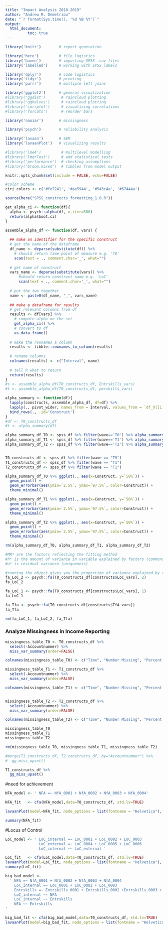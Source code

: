 ```yaml
---
title: "Impact Analysis 2018-2019"
author: "Andrew M. Demetriou"
date: "`r format(Sys.time(), '%d %B %Y')`"
output: 
  html_document:
          toc: true
---
```


```r
library('knitr')        # report generation

library('here')         # file logistics
library('haven')        # importing SPSS .sav files
library('labelled')     # working with SPSS labels

library('dplyr')        # code logistics
library('tidyr')        # pivoting
library('purrr')        # multiple left joins

library('ggplot2')      # general visualization
#library('ggdist')       # raincloud plotting
#library('gghalves')     # raincloud plotting
#library('corrplot')     # visualizing correlations
#library('forcats')      # reorder bars

library('naniar')       # missingness

library('psych')        # reliability analysis

library('lavaan')       # SEM
library('lavaanPlot')   # visualizing results

#library('lme4')         # multilevel modelling
#library('lmerTest')     # add statistical tests
#library('performance')  # checking assumptions
#library('broom.mixed')  # tibbles from model output

knitr::opts_chunk$set(include = FALSE, echo=FALSE)

#color scheme
ciri_colors <- c('#fe7241', '#ae5944', '#543c4a', '#67444a')
```

```r
source(here("SPSS_constructs_formatting_1.0.R"))
```

```r
get_alpha_ci <- function(df){
  alpha <- psych::alpha(df, n.iter=500)
  return(alpha$boot.ci)
}
```

```r
assemble_alpha_df <- function(df, vars) {
  
  ## make an identifier for the specific construct
  # get the name of the dataframe
  df_name <- deparse(substitute(df)) %>%
    # should return time point of measure e.g. 'T0'
    scan(text = ., comment.char='_', what="")
  
  # get name of construct
  vars_name <- deparse(substitute(vars)) %>%
      #should return construct name e.g. 'LoC'
      scan(text = ., comment.char='_', what="")
  
  # put the two together
  name <- paste0(df_name, "_", vars_name)
  
  ## make a dataframe for results
  # get relevant columns from df
  results <- df[vars] %>%
    # compute alpha on the set
    get_alpha_ci() %>%
    # convert to df
    as.data.frame()
  
  # make the rownames a column
  results <- tibble::rownames_to_column(results)
  
  # rename columns
  colnames(results) <- c("Interval", name)
  
  # tell R what to return
  return(results)
}
#s <- assemble_alpha_df(T0_constructs_df, Entrskills_vars)
#t <- assemble_alpha_df(T0_constructs_df, perskills_vars)
```

```r
alpha_summary <- function(df){
  lapply(constructs, assemble_alpha_df, df=df) %>%
  lapply(., pivot_wider, names_from = Interval, values_from = `df_X[[i]]`) %>%
  bind_rows(., .id='Construct')
}
#df <- T0_constructs_df
#t <- alpha_summary(df)
```

```r
alpha_summary_df_T0 <- spss_df %>% filter(wave=='T0') %>% alpha_summary(.) %>% mutate(wave = "T0")
alpha_summary_df_T1 <- spss_df %>% filter(wave=='T1') %>% alpha_summary(.) %>% mutate(wave = "T1")
alpha_summary_df_T2 <- spss_df %>% filter(wave=='T2') %>% alpha_summary(.) %>% mutate(wave = "T2")


T0_constructs_df <- spss_df %>% filter(wave == "T0")
T1_constructs_df <- spss_df %>% filter(wave == "T1")
T2_constructs_df <- spss_df %>% filter(wave == "T1")
```


```r
alpha_summary_df_T0 %>% ggplot(., aes(x=Construct, y=`50%`)) +
  geom_point() +
  geom_errorbar(aes(ymin=`2.5%`, ymax=`97.5%`, color=Construct)) +
  theme_minimal()

alpha_summary_df_T1 %>% ggplot(., aes(x=Construct, y=`50%`)) +
  geom_point() +
  geom_errorbar(aes(ymin=`2.5%`, ymax=`97.5%`, color=Construct)) +
  theme_minimal()

alpha_summary_df_T2 %>% ggplot(., aes(x=Construct, y=`50%`)) +
  geom_point() +
  geom_errorbar(aes(ymin=`2.5%`, ymax=`97.5%`, color=Construct)) +
  theme_minimal()

rm(alpha_summary_df_T0, alpha_summary_df_T1, alpha_summary_df_T2)
```

```r
#MR* are the factors reflecting the fitting method
#h* is the amount of variance in variable explained by factors (commonality)
#u* is residual variance (uniqueness)

#running the object gives you the proportion of variance explained by the factor
fa_LoC_2 <- psych::fa(T0_constructs_df[constructs$LoC_vars], 2)
fa_LoC_2

fa_LoC_1 <- psych::fa(T0_constructs_df[constructs$LoC_vars], 1)
fa_LoC_1

fa_Tfa <- psych::fa(T0_constructs_df[constructs$TfA_vars])
fa_Tfa

rm(fa_LoC_1, fa_LoC_2, fa_Tfa)
```
### Analyze Missingness in Income Reporting

```r
missingness_table_T0 <- T0_constructs_df %>%
  select(-Accountnummer) %>%
  miss_var_summary(order=FALSE)

colnames(missingness_table_T0) <- c("Time", "Number Missing", "Percent Missing")

missingness_table_T1 <- T1_constructs_df %>%
  select(-Accountnummer) %>%
  miss_var_summary(order=FALSE)

colnames(missingness_table_T1) <- c("Time", "Number Missing", "Percent Missing")


missingness_table_T2 <- T2_constructs_df %>%
  select(-Accountnummer) %>%
  miss_var_summary(order=FALSE)

colnames(missingness_table_T2) <- c("Time", "Number Missing", "Percent Missing")

missingness_table_T0
missingness_table_T1
missingness_table_T2

rm(missingness_table_T0, missingness_table_T1, missingness_table_T2)
```

```r
#merge(T1_constructs_df, T2_constructs_df, by="Accountnummer") %>%
#  gg_miss_upset()

T1_constructs_df %>%
  gg_miss_upset()
```

#need for achievement
```r
NFA_model <- ' NFA =~ NfA_0001 + NfA_0002 + NfA_0003 + NfA_0004'

NFA_fit   <- cfa(NFA_model,data=T0_constructs_df, std.lv=TRUE)

lavaanPlot(model=NFA_fit, node_options = list(fontname = "Helvetica"), edge_options = list(color = "grey"),coefs=TRUE, stars='latent')

summary(NFA_fit)
```

#Locus of Control
```r
LoC_model <- ' LoC_internal =~ LoC_0001 + LoC_0002 + LoC_0003 
               LoC_external =~ LoC_0004 + LoC_0005 + LoC_0006
               LoC_internal ~~ LoC_external '

LoC_fit   <- cfa(LoC_model,data=T0_constructs_df, std.lv=TRUE)
lavaanPlot(model=LoC_fit, node_options = list(fontname = "Helvetica"), edge_options = list(color = "grey"), coefs=TRUE, covs=TRUE, stars='latent')
summary(LoC_fit)
```

```r
big_bad_model <- 
  ' NFA =~ NfA_0001 + NfA_0002 + NfA_0003 + NfA_0004
    LoC_internal =~ LoC_0001 + LoC_0002 + LoC_0003 
    Entrskills =~ Entrskills_0001 + Entrskills_0002 +Entrskills_0003 + Entrskills_0004 + Entrskills_0005 + Entrskills_0006 + Entrskills_0007
    LoC_internal ~~ NFA
    LoC_internal ~~ Entrskills
    NFA ~~ Entrskills
'

big_bad_fit <- cfa(big_bad_model,data=T0_constructs_df, std.lv=TRUE)
lavaanPlot(model=big_bad_fit, node_options = list(fontname = "Helvetica"), edge_options = list(color = "grey"), coefs=TRUE, covs=TRUE, stars='latent')

```


